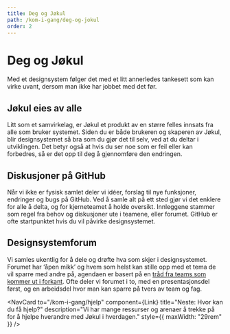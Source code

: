 ```yaml
---
title: Deg og Jøkul
path: /kom-i-gang/deg-og-jokul
order: 2
---
```


# Deg og Jøkul

<Ingress>
    Med et designsystem følger det med et litt annerledes tankesett som kan virke uvant, dersom man ikke har jobbet med
    det før.
</Ingress>

## Jøkul eies av alle

Litt som et samvirkelag, er Jøkul et produkt av en større felles innsats fra alle som bruker systemet. Siden du er både brukeren og skaperen av Jøkul, blir designsystemet så bra som du gjør det til selv, ved at du deltar i utviklingen. Det betyr også at hvis du ser noe som er feil eller kan forbedres, så er det opp til deg å gjennomføre den endringen.

<PortalImage src="/assets/kom-i-gang/samvirke.svg" alt="" disableFullscreen />

## Diskusjoner på GitHub

Når vi ikke er fysisk samlet deler vi idéer, forslag til nye funksjoner, endringer og bugs på GitHub. Ved å samle alt på ett sted gjør vi det enklere for alle å delta, og for kjerneteamet å holde oversikt. Innleggene stammer som regel fra behov og diskusjoner ute i teamene, eller forumet. GitHub er ofte startpunktet hvis du vil påvirke designsystemet.

<PortalImage
    src="/assets/kom-i-gang/github-discussions.png"
    alt="Skjermbilde som viser oversikten du finner når du først kommer til Jøkuls GitHub Discussions"
/>

<Grid className="jkl-portal-paragraph">
    <NavCard
        href="https://github.com/fremtind/jokul/discussions"
        title="Discussions"
        description="Del dine idéer, eller diskuter Jøkul med andre designere og utviklere i Fremtind."
    />
    <NavCard
        href="https://www.figma.com/file/HOmcpKHfjHnS9f8397hfxU/Kurs%3A-Github-for-Designere"
        title="Lynkurs"
        description="Ny på GitHub? Vi tar deg gjennom de viktigste elementene av plattformen."
    />
</Grid>

## Designsystemforum

Vi samles ukentlig for å dele og drøfte hva som skjer i designsystemet. Forumet har ‘åpen mikk’ og hvem som helst kan stille opp med et tema de vil sparre med andre på, agendaen er basert på en [tråd fra teams som kommer ut i forkant](https://teams.microsoft.com/l/channel/19%3adb7fc5da697547ad8a199247b3be66dc%40thread.skype/Support%2520Designsystem?groupId=460dde26-9370-4131-8b04-61b3e9b47048&tenantId=273051d7-ce03-4594-b66d-0c68e4c778c0). Ofte deler vi forumet i to, med en presentasjonsdel først, og en arbeidsdel hvor man kan sparre på tvers av team og fag.

<PortalImage
    src="/assets/kom-i-gang/forum.png"
    alt="Bilde som viser en gruppe Fremtindere rundt et langbord under et designsystemforum. En person snakker, og de andre rundt bordet følger med på personen. En storskjerm viser deltagere som er med på møtet gjennom Teams."
/>

<NavCard
    to="/kom-i-gang/hjelp"
    component={Link}
    title="Neste: Hvor kan du få hjelp?"
    description="Vi har mange ressurser og arenaer å trekke på for å hjelpe hverandre med Jøkul i hverdagen."
    style={{ maxWidth: "29rem" }}
/>
